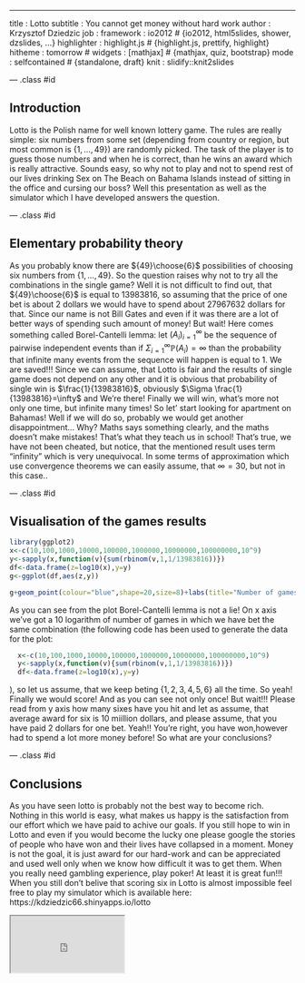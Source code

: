 ---
title       : Lotto 
subtitle    : You cannot get money without hard work
author      : Krzysztof Dziedzic
job         : 
framework   : io2012        # {io2012, html5slides, shower, dzslides, ...}
highlighter : highlight.js  # {highlight.js, prettify, highlight}
hitheme     : tomorrow      # 
widgets     : [mathjax]            # {mathjax, quiz, bootstrap}
mode        : selfcontained # {standalone, draft}
knit        : slidify::knit2slides




--- .class #id 

## Introduction

Lotto is the Polish name for well known lottery game. The rules are really simple: six numbers from some set (depending from country or region, but most common is $\{1,\dots, 49\}$) are randomly picked. The task of the player is to guess those numbers and when he is correct, than he wins an award which is really attractive. Sounds easy, so why not to play and not to spend rest of our lives drinking Sex on The Beach on Bahama Islands instead of sitting in the office and cursing our boss? Well this presentation as well as the simulator which I have developed answers the question.

--- .class #id

## Elementary probability theory

As you probably know there are ${49}\choose{6}$ possibilities of choosing six numbers from $\{1,\dots,49\}$. So the question raises why not to try all the combinations in the single game? Well it is not difficult to find out, that ${49}\choose{6}$ is equal to  13983816, so assuming that the price of one bet is about 2 dollars we would have to spend about  27967632 dollars for that. Since our name is not Bill Gates and even if it was there are a lot of better ways of spending such amount of money! But wait! Here comes something called Borel-Cantelli lemma: let $(A_i)_{i=1}^{\infty}$ be the sequence of pairwise independent events than if $\Sigma_{i=1}^{\infty}\mathbb{P}(A_i)=\infty$ than the probability that infinite many events from the sequence will happen is equal to 1. We are saved!!! Since we can assume, that Lotto is fair and the results of single game does not depend on any other and  it is obvious that probability of single win is $\frac{1}{13983816}$, obviously $\Sigma \frac{1}{13983816}=\infty$ and We're there! Finally we will win, what's more not only one time, but infinite many times! So let' start looking for apartment on Bahamas! Well if we will do so, probably we would get another disappointment... Why? Maths says something clearly, and the maths doesn't make mistakes! That's what they teach us in school! That's true, we have not been cheated, but notice, that the mentioned result uses term "infinity" which is very unequivocal. In some terms of approximation which use convergence theorems we can easily assume, that $\infty = 30$, but not in this case..

--- .class #id

## Visualisation of the games results

```r
library(ggplot2)
x<-c(10,100,1000,10000,100000,1000000,10000000,100000000,10^9)
y<-sapply(x,function(v){sum(rbinom(v,1,1/13983816))})
df<-data.frame(z=log10(x),y=y)
g<-ggplot(df,aes(z,y))

g+geom_point(colour="blue",shape=20,size=8)+labs(title="Number of games vs number of scored sixes")+labs(x="Log 10 of number of games")+labs(y="Number of scored sixes")+scale_y_continuous(breaks=y)+scale_x_continuous(breaks=df$z)


```

As you can see from the plot Borel-Cantelli lemma is not a lie! On x axis we've got a 10 logarithm of number of games in which we have bet the same combination (the following code has been used to generate the data for the plot: 
```r
  x<-c(10,100,1000,10000,100000,1000000,10000000,100000000,10^9)
  y<-sapply(x,function(v){sum(rbinom(v,1,1/13983816))})
  df<-data.frame(z=log10(x),y=y)
```
), so let us assume, that we keep beting $\{1,2,3,4,5,6\}$ all the time.  So yeah! Finally we would score! And as you can see not only once! But wait!!! Please read from y axis how many sixes have you hit and let as assume, that average award for six is 10 miillion dollars, and please assume, that you have paid 2 dollars for one bet. Yeah!! You're right, you have won,however had to spend a lot more money before! So what are your conclusions?  

--- .class #id

## Conclusions

As you have seen lotto is probably not the best way to become rich. Nothing in this world is easy, what makes us happy is the satisfaction from our effort which we have paid to achive our goals. If you still hope to win in Lotto and even if you would become the lucky one please google the stories of people who have won and their lives have collapsed in a moment. Money is not the goal, it is just award for our hard-work and can be appreciated and used well only when we know how difficult it was to get them. When you really need gambling experience, play poker! At least it is great fun!!! When you still don't belive that scoring six in Lotto is almost impossible feel free to play my simulator which is available here: https://kdziedzic66.shinyapps.io/lotto

<iframe src=http://cdn.meme.am/instances/500x/55146826.jpg width="200" height="100"></iframe>


